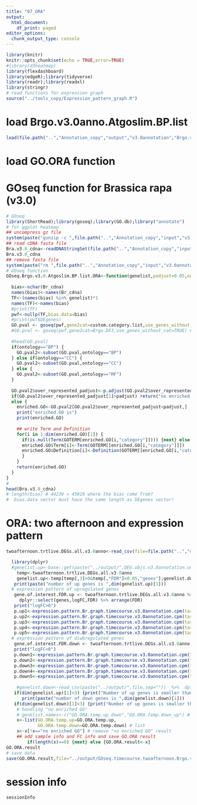 ```yaml
---
title: "07_ORA"
output:
  html_document:
    df_print: paged
editor_options: 
  chunk_output_type: console
---
```


```r
library(knitr)
knitr::opts_chunk$set(echo = TRUE,error=TRUE)
#library(d3heatmap)
library(flexdashboard)
library(edgeR);library(tidyverse)
library(readr);library(readxl)
library(stringr)
# read functions for expression graph
source("../tools_copy/Expression_pattern_graph.R")
```

# load Brgo.v3.0anno.Atgoslim.BP.list
```r
load(file.path("..","Annotation_copy","output","v3.0annotation","Brgo.v3.0anno.Atgoslim.BP.list.Rdata"))
```
# load GO.ORA function
# GOseq function for Brassica rapa (v3.0)
```r
# GOseq
library(ShortRead);library(goseq);library(GO.db);library("annotate")
# for ggplot heatmap
## uncompress gz file
system(paste("gunzip -c ",file.path("..","Annotation_copy","input","v3.0annotation","Brapa_genome_v3.0_cds.gz")," > ",file.path("..","Annotation_copy","input","v3.0annotation","Brapa_genome_v3.0_cds.fa")))
## read cDNA fasta file 
Bra.v3.0_cdna<-readDNAStringSet(file.path("..","Annotation_copy","input","v3.0annotation","Brapa_genome_v3.0_cds.fa")) # copied from /Volumes/data_work/Data8/NGS_related/Brassica_rapa_Upendra/G3
Bra.v3.0_cdna
## remove fasta file
system(paste("rm ",file.path("..","Annotation_copy","input","v3.0annotation","Brapa_genome_v3.0_cds.fa"),sep=""))
# GOseq function
GOseq.Brgo.v3.0.Atgoslim.BP.list.ORA<-function(genelist,padjust=0.05,ontology="BP",custom.category.list=Brgo.v3.0anno.Atgoslim.BP.list,Br_cdna=Bra.v3.0_cdna) { # return GO enrichment table, padjus, padjust=0.05. 
  
  bias<-nchar(Br_cdna)
  names(bias)<-names(Br_cdna)
  TF<-(names(bias) %in% genelist)*1
  names(TF)<-names(bias)
  #print(TF)
  pwf<-nullp(TF,bias.data=bias)
  #print(pwf$DEgenes)
  GO.pval <- goseq(pwf,gene2cat=custom.category.list,use_genes_without_cat=TRUE) # format became different in new goseq version (021111). Does not work (042716)
  #GO.pval <- goseq(pwf,gene2cat=Brgo.DF3,use_genes_without_cat=TRUE) # format became different in new goseq version (021111)
  
  #head(GO.pval) 
  if(ontology=="BP") {
    GO.pval2<-subset(GO.pval,ontology=="BP")
  } else if(ontology=="CC") {
    GO.pval2<-subset(GO.pval,ontology=="CC")
  } else {
    GO.pval2<-subset(GO.pval,ontology=="MF")
  }
    
  GO.pval2$over_represented_padjust<-p.adjust(GO.pval2$over_represented_pvalue,method="BH")
  if(GO.pval2$over_represented_padjust[1]>padjust) return("no enriched GO")
  else {
    enriched.GO<-GO.pval2[GO.pval2$over_represented_padjust<padjust,] 
    print("enriched.GO is")
    print(enriched.GO)
    
    ## write Term and Definition 
    for(i in 1:dim(enriched.GO)[1]) {
      if(is.null(Term(GOTERM[enriched.GO[i,"category"]]))) {next} else {
      enriched.GO$Term[i]<-Term(GOTERM[[enriched.GO[i,"category"]]])
      enriched.GO$Definition[i]<-Definition(GOTERM[[enriched.GO[i,"category"]]])
      }
    }
    return(enriched.GO)
  }
}
#
head(Bra.v3.0_cdna)
# length(bias) # 44239 > 45019 where the bias come from?
#  bias.data vector must have the same length as DEgenes vector!
```

# ORA: two afternoon and expression pattern
```r
twoafternoon.trtlive.DEGs.all.v3.0anno<-read_csv(file=file.path("..","output","twoafternoon.trtlive.DEGs.all.v3.0anno.csv"))

  library(dplyr)
  #genelist.up<-base::get(paste("../output/",DEG.objs.v3.0annotation.unique[n],sep="")) %>% rownames_to_column() %>%  dplyr::filter(logFC>0) # does not work
    temp<-twoafternoon.trtlive.DEGs.all.v3.0anno
    genelist.up<-temp[temp[,3]>0&temp[,"FDR"]<0.05,"genes"];genelist.down<-temp[temp[,3]<0&temp[,"FDR"]<0.05,"genes"]
   print(paste("number of up genes is ",dim(genelist.up)[1]))
  # expression pattern of upregulated genes
   gene.of.interest.FDR.up <- twoafternoon.trtlive.DEGs.all.v3.0anno %>% filter(FDR< 0.05,logFC>0) %>%
     dplyr::select(genes,logFC,FDR) %>% arrange(FDR)
   print("logFC>0")
   p.up1<-expression.pattern.Br.graph.timecourse.v3.0annotation.cpm(target.genes.FDR=gene.of.interest.FDR.up[1,]);p.up1
   p.up2<-expression.pattern.Br.graph.timecourse.v3.0annotation.cpm(target.genes.FDR=gene.of.interest.FDR.up[2,]);p.up2
   p.up3<-expression.pattern.Br.graph.timecourse.v3.0annotation.cpm(target.genes.FDR=gene.of.interest.FDR.up[3,]);p.up3
   p.up4<-expression.pattern.Br.graph.timecourse.v3.0annotation.cpm(target.genes.FDR=gene.of.interest.FDR.up[4,]);p.up4
   p.up5<-expression.pattern.Br.graph.timecourse.v3.0annotation.cpm(target.genes.FDR=gene.of.interest.FDR.up[5,]);p.up5
  # expression pattern of diwbregulated genes
   gene.of.interest.FDR.down <- twoafternoon.trtlive.DEGs.all.v3.0anno %>% filter(FDR< 0.05,logFC<0) %>% dplyr::select(genes,logFC,FDR) %>% arrange(FDR)
   print("logFC<0")
   p.down1<-expression.pattern.Br.graph.timecourse.v3.0annotation.cpm(target.genes.FDR=gene.of.interest.FDR.down[1,]);p.down1
   p.down2<-expression.pattern.Br.graph.timecourse.v3.0annotation.cpm(target.genes.FDR=gene.of.interest.FDR.down[2,]);p.down2
   p.down3<-expression.pattern.Br.graph.timecourse.v3.0annotation.cpm(target.genes.FDR=gene.of.interest.FDR.down[3,]);p.down3
   p.down4<-expression.pattern.Br.graph.timecourse.v3.0annotation.cpm(target.genes.FDR=gene.of.interest.FDR.down[4,]);p.down4
   p.down5<-expression.pattern.Br.graph.timecourse.v3.0annotation.cpm(target.genes.FDR=gene.of.interest.FDR.down[5,]);p.down5
   
    #genelist.down<-read_csv(paste("../output/",file,sep=""))  %>%  dplyr::filter(logFC.genotypeR500<0)
   if(dim(genelist.up)[1]<3) {print("Number of up genes is smaller than three. Skip this."); GO.ORA.temp.up<-"no enriched GO";next} else {GO.ORA.temp.up<-GOseq.Brgo.v3.0.Atgoslim.BP.list.ORA(as_vector(genelist.up)) }
      print(paste("number of down genes is ",dim(genelist.down)[1]))
   if(dim(genelist.down)[1]<3) {print("Number of up genes is smaller than three. Skip this."); GO.ORA.temp.down<-"no enriched GO"; next} else {GO.ORA.temp.down<-GOseq.Brgo.v3.0.Atgoslim.BP.list.ORA(as_vector(genelist.down)) }
    # handling "no enriched GO" 
    # genelist.names<-c("GO.ORA.temp.up_down","GO.ORA.temp.down_up") # test
    x<-list(GO.ORA.temp.up=GO.ORA.temp.up,
            GO.ORA.temp.down=GO.ORA.temp.down) # list
    x<-x[!x=="no enriched GO"] # remove "no enriched GO" result
    ## add sample info and FC info and save GO.ORA result
        if(length(x)==0) {next} else {GO.ORA.result<-x}
GO.ORA.result      
# save data           
save(GO.ORA.result,file="../output/GOseq.timecourse.twoafternoon.Brgo.v3.0.Atgoslim.BP.list.enrich.Rdata")

```



# session info
```r
sessionInfo
```

